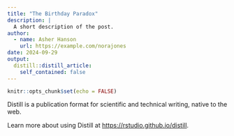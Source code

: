```yaml
---
title: "The Birthday Paradox"
description: |
  A short description of the post.
author:
  - name: Asher Hanson
    url: https://example.com/norajones
date: 2024-09-29
output:
  distill::distill_article:
    self_contained: false
---
```



```r
knitr::opts_chunk$set(echo = FALSE)
```

Distill is a publication format for scientific and technical writing, native to the web.

Learn more about using Distill at <https://rstudio.github.io/distill>.


